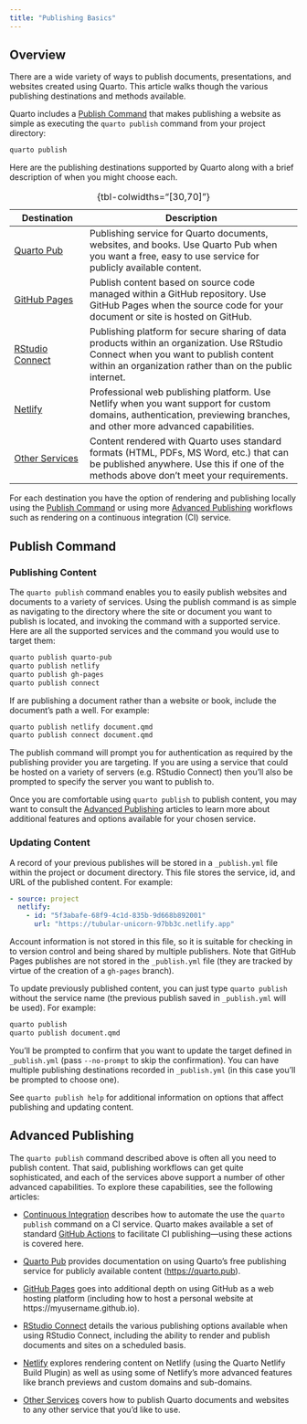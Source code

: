 ```yaml
---
title: "Publishing Basics"
---
```


## Overview

There are a wide variety of ways to publish documents, presentations, and websites created using Quarto. This article walks though the various publishing destinations and methods available.

Quarto includes a [Publish Command] that makes publishing a website as simple as executing the `quarto publish` command from your project directory:

``` bash
quarto publish
```

Here are the publishing destinations supported by Quarto along with a brief description of when you might choose each.

| Destination                                                  | Description                                                                                                                                                                                     |
|-------------------|-----------------------------------------------------|
| [Quarto Pub](quarto-pub)                            | Publishing service for Quarto documents, websites, and books. Use Quarto Pub when you want a free, easy to use service for publicly available content.                                          |
| [GitHub Pages](github-pages.qmd)                    | Publish content based on source code managed within a GitHub repository. Use GitHub Pages when the source code for your document or site is hosted on GitHub.                                   |
| [RStudio Connect](rstudio-connect.qmd) | Publishing platform for secure sharing of data products within an organization. Use RStudio Connect when you want to publish content within an organization rather than on the public internet. |
| [Netlify](netlify.qmd)                          | Professional web publishing platform. Use Netlify when you want support for custom domains, authentication, previewing branches, and other more advanced capabilities.                          |
| [Other Services](other.qmd)                                  | Content rendered with Quarto uses standard formats (HTML, PDFs, MS Word, etc.) that can be published anywhere. Use this if one of the methods above don't meet your requirements.               |

: {tbl-colwidths="\[30,70\]"}

For each destination you have the option of rendering and publishing locally using the [Publish Command] or using more [Advanced Publishing] workflows such as rendering on a continuous integration (CI) service.

## Publish Command

### Publishing Content

The `quarto publish` command enables you to easily publish websites and documents to a variety of services. Using the publish command is as simple as navigating to the directory where the site or document you want to publish is located, and invoking the command with a supported service. Here are all the supported services and the command you would use to target them:

``` bash
quarto publish quarto-pub
quarto publish netlify 
quarto publish gh-pages
quarto publish connect
```

If are publishing a document rather than a website or book, include the document's path a well. For example:

``` bash
quarto publish netlify document.qmd
quarto publish connect document.qmd
```

The publish command will prompt you for authentication as required by the publishing provider you are targeting. If you are using a service that could be hosted on a variety of servers (e.g. RStudio Connect) then you'll also be prompted to specify the server you want to publish to.

Once you are comfortable using `quarto publish` to publish content, you may want to consult the [Advanced Publishing] articles to learn more about additional features and options available for your chosen service.

### Updating Content

A record of your previous publishes will be stored in a `_publish.yml` file within the project or document directory. This file stores the service, id, and URL of the published content. For example:

```yaml
- source: project
  netlify:
    - id: "5f3abafe-68f9-4c1d-835b-9d668b892001"
      url: "https://tubular-unicorn-97bb3c.netlify.app"
```

Account information is not stored in this file, so it is suitable for checking in to version control and being shared by multiple publishers. Note that GitHub Pages publishes are not stored in the `_publish.yml` file (they are tracked by virtue of the creation of a `gh-pages` branch).

To update previously published content, you can just type `quarto publish` without the service name (the previous publish saved in `_publish.yml` will be used). For example:

```bash
quarto publish
quarto publish document.qmd
```

You'll be prompted to confirm that you want to update the target defined in `_publish.yml` (pass `--no-prompt` to skip the confirmation). You can have multiple publishing destinations recorded in `_publish.yml` (in this case you'll be prompted to choose one).

See `quarto publish help` for additional information on options that affect publishing and updating content.


## Advanced Publishing

The `quarto publish` command described above is often all you need to publish content. That said, publishing workflows can get quite sophisticated, and each of the services above support a number of other advanced capabilities. To explore these capabilities, see the following articles:

-   [Continuous Integration](ci.qmd) describes how to automate the use the `quarto publish` command on a CI service. Quarto makes available a set of standard [GitHub Actions](https://github.com/features/actions) to facilitate CI publishing---using these actions is covered here.

-   [Quarto Pub](quarto-pub.qmd) provides documentation on using Quarto's free publishing service for publicly available content (<https://quarto.pub>).

-   [GitHub Pages](github-pages.qmd) goes into additional depth on using GitHub as a web hosting platform (including how to host a personal website at https://myusername.github.io).

-   [RStudio Connect](rstudio-connect.qmd) details the various publishing options available when using RStudio Connect, including the ability to render and publish documents and sites on a scheduled basis.

-   [Netlify](netlify.qmd) explores rendering content on Netlify (using the Quarto Netlify Build Plugin) as well as using some of Netlify's more advanced features like branch previews and custom domains and sub-domains.

-   [Other Services](other.qmd) covers how to publish Quarto documents and websites to any other service that you'd like to use.

### 
